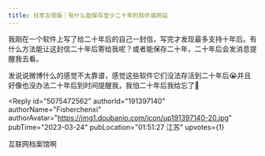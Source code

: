 ```yaml
---
title: 日常古怪版｜有什么能保存至少二十年的软件或网站
---
```



<Forum groupName="古怪问题研究中心" groupUrl="https://www.douban.com/group/philosophasters/" archivedAt="2025-05-16T14:39:56.879Z">
  <Post
    id="285498080"
    title="日常古怪版｜有什么能保存至少二十年的软件或网站"
    url="https://www.douban.com/group/topic/285498080/?_spm_id=MjI1MjE3NTEw"
    pubTime="2023-04-07"
    highlightUserId="191397140"
  >
我刚在一个软件上写了给二十年后的自己一封信，写完才发现最多支持十年后。有什么方法能让这封信二十年后寄给我呢？或者能保存二十年，二十年后会发消息提醒我去看。

发说说微博什么的感觉不太靠谱，感觉这些软件它们没法存活到二十年后😭并且好像也没办法二十年后到时间提醒我，我怕二十年后我给忘了🙊

<Reply
  id="5075472562"
  authorId="191397140"
  authorName="Fisherchenxi"
  authorAvatar="https://img1.doubanio.com/icon/up191397140-20.jpg"
  pubTime="2023-03-24"
  pubLocation="01:51:27 江苏"
  upvotes={1}
>
互联网档案馆啊
</Reply>
  </Post>
</Forum>
